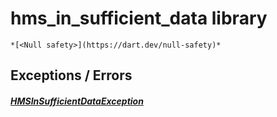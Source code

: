 # hms_in_sufficient_data library

    *[<Null safety>](https://dart.dev/null-safety)*

## Exceptions / Errors

##### [HMSInSufficientDataException](../exceptions_hms_in_sufficient_data/HMSInSufficientDataException-class)
